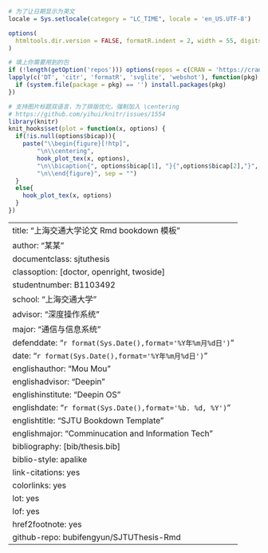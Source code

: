 ```r

# 为了让日期显示为英文
locale = Sys.setlocale(category = "LC_TIME", locale = 'en_US.UTF-8')

options(
  htmltools.dir.version = FALSE, formatR.indent = 2, width = 55, digits = 4
)

# 填上你需要用到的包
if (!length(getOption('repos'))) options(repos = c(CRAN = 'https://cran.rstudio.com'))
lapply(c('DT', 'citr', 'formatR', 'svglite', 'webshot'), function(pkg) {
  if (system.file(package = pkg) == '') install.packages(pkg)
})

# 支持图片标题双语言，为了排版优化，强制加入 \centering
# https://github.com/yihui/knitr/issues/1554
library(knitr)
knit_hooks$set(plot = function(x, options) {
  if(!is.null(options$bicap)){
    paste("\\begin{figure}[!htp]",
        "\n\\centering",
        hook_plot_tex(x, options), 
        "\n\\bicaption{", options$bicap[1], "}{",options$bicap[2],"}", 
        "\n\\end{figure}", sep = "")
  }
  else{
    hook_plot_tex(x, options)
  }
})

```
--- 
title: "上海交通大学论文 Rmd bookdown 模板"
author: "某某"
documentclass: sjtuthesis
classoption: [doctor, openright, twoside]
studentnumber: B1103492
school: "上海交通大学"
advisor: "深度操作系统"
major: "通信与信息系统"
defenddate: "`r format(Sys.Date(),format='%Y年%m月%d日')`"
date: "`r format(Sys.Date(),format='%Y年%m月%d日')`"
englishauthor: "Mou Mou"
englishadvisor: "Deepin"
englishinstitute: "Deepin OS"
englishdate: "`r format(Sys.Date(),format='%b. %d, %Y')`"
englishtitle: "SJTU Bookdown Template"
englishmajor: "Comminucation and Information Tech"
bibliography: [bib/thesis.bib]
biblio-style: apalike
link-citations: yes
colorlinks: yes
lot: yes
lof: yes
href2footnote: yes
github-repo: bubifengyun/SJTUThesis-Rmd
---


